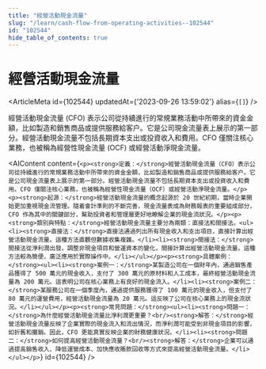 ```yaml
---
title: "經營活動現金流量"
slug: "/learn/cash-flow-from-operating-activities--102544"
id: "102544"
hide_table_of_contents: true
---
```



# 經營活動現金流量

<ArticleMeta id={102544} updatedAt={'2023-09-26 13:59:02'} alias={`[]`} />
<div className='border-solid border-b border-t-0 my-4 border-[var(--ifm-color-gray-300)]' />

經營活動現金流量 (CFO) 表示公司從持續進行的常規業務活動中所帶來的資金金額，比如製造和銷售商品或提供服務給客户。它是公司現金流量表上展示的第一部分。經營活動現金流量不包括長期資本支出或投資收入和費用。CFO 僅關注核心業務，也被稱為經營性現金流量 (OCF) 或經營活動淨現金流量。

<AIContent content={`<p><strong>定義：</strong>經營活動現金流量（CFO）表示公司從持續進行的常規業務活動中所帶來的資金金額，比如製造和銷售商品或提供服務給客户。它是公司現金流量表上展示的第一部分。經營活動現金流量不包括長期資本支出或投資收入和費用。CFO 僅關注核心業務，也被稱為經營性現金流量（OCF）或經營活動淨現金流量。</p><p><strong>起源：</strong>經營活動現金流量的概念起源於 20 世紀初期，當時企業開始更加重視現金流管理。隨着會計準則的不斷完善，現金流量表成為財務報表的重要組成部分，CFO 作為其中的關鍵部分，幫助投資者和管理層更好地瞭解企業的現金流狀況。</p><p><strong>類別與特點：</strong>經營活動現金流量主要分為兩類：直接法和間接法。<ul><li><strong>直接法：</strong>直接法通過列出所有現金收入和支出項目，直接計算出經營活動現金流量。這種方法直觀但數據收集複雜。</li><li><strong>間接法：</strong>間接法從淨利潤出發，調整非現金項目和營運資本的變化，間接計算出經營活動現金流量。這種方法較為簡便，廣泛應用於實際操作中。</li></ul></p><p><strong>具體案例：</strong><ul><li><strong>案例一：</strong>某製造公司在一個財年內，通過銷售產品獲得了 500 萬元的現金收入，支付了 300 萬元的原材料和人工成本，最終經營活動現金流量為 200 萬元。這表明公司在核心業務上有良好的現金流入。</li><li><strong>案例二：</strong>某服務公司在一個季度內，通過提供服務獲得了 100 萬元的現金收入，但支付了 80 萬元的運營費用，經營活動現金流量為 20 萬元。這反映了公司在核心業務上的現金流狀況。</li></ul></p><p><strong>常見問題：</strong><ul><li><strong>問題一：</strong>為什麼經營活動現金流量比淨利潤更重要？<br/><strong>解答：</strong>經營活動現金流量反映了企業實際的現金流入和流出情況，而淨利潤可能受到非現金項目的影響，如折舊和攤銷。因此，CFO 更能真實反映企業的財務健康狀況。</li><li><strong>問題二：</strong>如何提高經營活動現金流量？<br/><strong>解答：</strong>企業可以通過提高銷售收入、降低運營成本、加快應收賬款回收等方式來提高經營活動現金流量。</li></ul></p>`} id={102544} />
